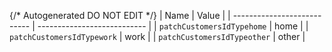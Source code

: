 {/* Autogenerated DO NOT EDIT  */}
| Name                        | Value                       |
| --------------------------- | --------------------------- |
| `patchCustomersIdTypehome`  | home                        |
| `patchCustomersIdTypework`  | work                        |
| `patchCustomersIdTypeother` | other                       |